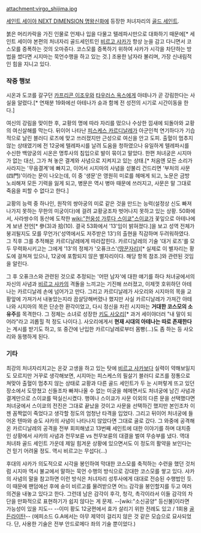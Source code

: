 attachment:virgo_shijima.jpg

[[세인트 세이야 NEXT DIMENSION 명왕신화]]에 등장한 처녀자리의 [[골드 세인트]].

붉은 머리카락을 가진 인물로 언제나 입을 다물고 텔레파시만으로 대화하기 때문에[* 세인트 세이야 본편의 처녀자리 골드세인트인 [[비르고 샤카]]가 항상 눈을 감고 다니면서 코스모를 증폭하는 것의 오마쥬다. 코스모를 증폭하기 위하여 샤카가 시각을 차단하는 방법을 썼다면 시지마는 묵언수행을 하고 있는 것.] 조용한 남자라 불리며, 가장 신내림적인 힘을 지니고 있다. 

=== 작중 행보 ===
시온과 도코를 갈구던 [[카프리콘 이조우]]와 [[타우러스 옥스]]에게 아테나가 곧 강림한다는 사실을 알렸다.[* 연재분 19화에선 아테나가 슌과 함께 전 성전의 시기로 시간이동을 한다.] 

여신의 강림을 맞이한 후, 교황의 명에 따라 자리를 떴으나 수상한 낌새에 되돌아와 교황의 여신살해를 막는다. 뒤이어 나타난 [[피스케스 카르디날레]]가 아군인척 연기하다가 기습적으로 날린 블러디 로즈에 맞고 쓰러졌지만 근성으로 여신을 안고 도피. 출혈이 멈추지 않는 상태였기에 전 12궁에 텔레파시를 날려 도움을 청하였으나 유일하게 텔레파시를 수신한 백양궁의 시온은 명투사의 침입으로 발이 묶이고 말았다. 한편 처녀궁은 시지마가 없는 대신, 그가 쳐 놓은 결계와 사념으로 지켜지고 있는 상태.[* 처음엔 모든 소리가 사라지는 '무음결계'에 빠지고, 이어서 시지마의 사념을 섣불리 건드리면 '부처의 사문(四門)'이라는 문이 나오는데, 이 중 '생문'은 영원히 미로를 헤매게 되고, 노문은 금방 노쇠해져 모든 기력을 잃게 되고, 병문은 역시 병마 때문에 쓰러지고, 사문은 말 그대로 죽음을 피할 수 없다고 한다.] 

교황의 능력 중 하나인, 원작의 쌍아궁의 미로 같은 것을 만드는 능력(설정상 신도 빠져나가지 못하는 무한의 미궁이다)에 걸려 교황궁조차 벗어나지 못하고 있는 상황. 50화에서, 사라쌍수의 동산에 도착한 [[wiki:"천웅성 가루다 스이쿄"스이쿄]]가 꽃잎으로 아테나에게 보낸 전언[* 參(3)과 拾(10). 결국 53화에서 '13'임이 밝혀졌다.]을 보고 성역 전체가 붕괴될지도 모를 무언가('성역에서도 저주받은 13')의 출현을 직감하며 두려워하였다. 그 직후 그를 추적해온 카르디날레에게 따라잡힌다. 카르디날레의 기술 '대거 로즈'를 모두 무력화시키고는 그에게 '13'의 정체가 '오퓨크스'([[땅꾼자리]])[* 실제로 이 별자리는 황도에 걸쳐져 있으나, 12궁에 포함되지 않은 별자리이다. 해당 항목 참조.]와 관련된 것임을 알린다. 

그 후 오퓨크스와 관련된 것으로 추정되는 '어떤 남자'에 대한 얘기를 하다 처녀궁에서의 자신의 사념과 [[비르고 샤카]]의 격돌을 느끼고는 기진해 쓰러졌고, 이제껏 호위하던 아테나는 카르디날레 손에 넘어가고 만다. 그리고 카르디날레가 사오리와 시지마의 목을 교황앞에 가져가서 내놓았는지라 끔살당해버렸나 했지만 사실 카르디날레가 가져간 아테나와 시지마의 목은 단순한 환각이었고, 다시 정신을 차린 시지마는 '''거대한 코스모의 소유주'''를 목격한다. 그 정체는 소녀로 성장한 [[키도 사오리]][* 과거 세이야더러 "내 말이 되어라"라고 괴롭힐 적 정도 나이다.]. 사오리에게서 '''현재 시대의 아테나는 따로 존재한다'''는 계시를 받기도 하고, 또 중간에 난입한 카르디날레로부터 몸빵(...)도 좀 하는 등 사오리와 동행하게 된다.    

=== 기타 ===
최강의 처녀자리치고는 온갖 고생을 하고 있는 탓에 [[비르고 샤카]]보다 실력이 약해보일지도 모르지만 거꾸로 생각해보면, 시지마는 피스케스의 필살기 블러디 로즈를 정통으로 쳐맞아 출혈이 멈추지 않는 상태로 교황과 다른 골드 세인트가 두 눈 시퍼렇게 뜨고 있던 장소에서 도망쳤고 신들조차 빠져나올 수 없는 미궁을 헤메면서도 처녀궁에 남긴 사념과 결계만으로 스이쿄를 떡실신시켰다. 행여나 스이쿄가 사문 이외의 다른 문을 선택했다면 처녀궁에서 스이쿄의 전진은 그대로 끝났을 것이고 사문을 선택하긴 했지만 본인조차 이젠 꼼짝없이 죽었다고 생각할 정도의 엄청난 타격을 입었다. 그리고 뒤이어 처녀궁에 들어온 텐마와 슌도 샤카의 사념이 나타나지 않았다면 그대로 골로 갔다. 그 와중에 공격해온 카르디날레의 공격을 전부 회피해냈고 13번째 세인트에 대한 이야기를 하며 대치중인 상황에서 샤카의 사념과 천무보륜 vs 천무보륜의 대결을 벌여 무승부를 냈다. 역대 처녀좌 골드 세인트 가운데 제일 힘겨운 상황에 있으면서도 이 정도의 활약을 보인다는건 믿기 어려울 정도. 역시 비르고는 무섭다(...)

후대의 샤카가 의도적으로 시각을 봉인하여 막대한 코스모를 축적하는 수련을 했던 것처럼 시지마 역시 불교에서 말하는 묵언 수행의 방식으로 강대한 코스모를 쌓고 있다. 샤카의 사념의 말을 참고하면 이런 방식은 처녀자리 성투사에게 대대로 전승된 수행법인 듯. 이 때문에 팬덤에선 후에 슌이 비르고를 물려받으면 어느 감각을 봉인할지를 두고 여러 의견을 내놓고 있다고 한다. 그런데 남은 감각이 후각, 청각, 촉각이라서 이들 감각의 차단을 만화적으로 표현하기가 쉽지 않다는 게 문제. --[wiki:"소신공양" 등신불]이라면 가능성이 있을 지도-- --이미 황도 12궁편에서 효가 살리기 위한 전례도 있고 / 1회용 [[골든라이탄]]-- (에피소드 G.A에서는 아무 제약이 걸리지 않은 것 같은 모습으로 묘사되었다. 단, 사용한 기술은 전부 안드로메다 좌의 기술 뿐이었다.) 

